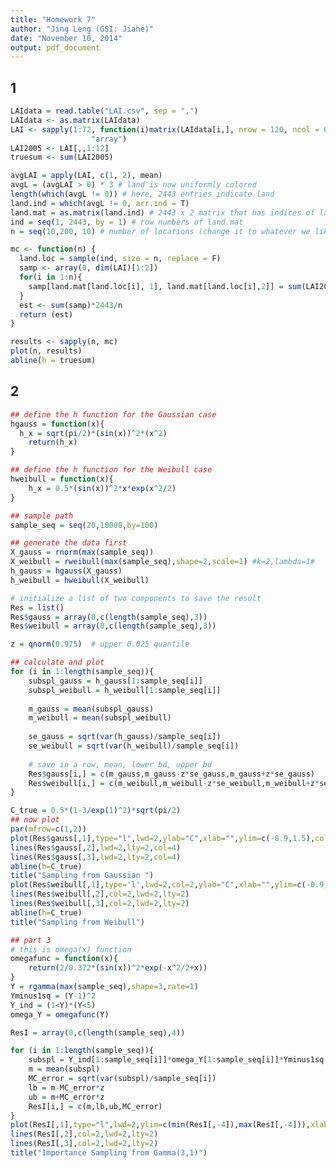 ```yaml
---
title: "Homework 7"
author: "Jing Leng (GSI: Jiahe)"
date: "November 10, 2014"
output: pdf_document
---
```

## 1 
```r
LAIdata = read.table("LAI.csv", sep = ",")
LAIdata <- as.matrix(LAIdata)
LAI <- sapply(1:72, function(i)matrix(LAIdata[i,], nrow = 120, ncol = 60, byrow = T),simplify =
                  "array")
LAI2005 <- LAI[,,1:12]
truesum <- sum(LAI2005)

avgLAI = apply(LAI, c(1, 2), mean)
avgL = (avgLAI > 0) * 3 # land is now uniformly colored
length(which(avgL != 0)) # here, 2443 entries indicate land
land.ind = which(avgL != 0, arr.ind = T)
land.mat = as.matrix(land.ind) # 2443 x 2 matrix that has indices of land
ind = seq(1, 2443, by = 1) # row numbers of land.mat
n = seq(10,200, 10) # number of locations (change it to whatever we like: 5, 10, ... <= 2443)

mc <- function(n) {
  land.loc = sample(ind, size = n, replace = F)
  samp <- array(0, dim(LAI)[1:2])
  for(i in 1:n){
    samp[land.mat[land.loc[i], 1], land.mat[land.loc[i],2]] = sum(LAI2005[land.mat[land.loc[i], 1], land.mat[land.loc[i],2],])
  }
  est <- sum(samp)*2443/n
  return (est) 
}

results <- sapply(n, mc)
plot(n, results)
abline(h = truesum)
```

## 2 
```r
## define the h function for the Gaussian case
hgauss = function(x){
  h_x = sqrt(pi/2)*(sin(x))^2*(x^2)
	return(h_x)
}

## define the h function for the Weibull case
hweibull = function(x){
	h_x = 0.5*(sin(x))^2*x*exp(x^2/2)
}

## sample path
sample_seq = seq(20,10000,by=100)

## generate the data first
X_gauss = rnorm(max(sample_seq))
X_weibull = rweibull(max(sample_seq),shape=2,scale=1) #k=2,lambda=1#
h_gauss = hgauss(X_gauss)
h_weibull = hweibull(X_weibull)

# initialize a list of two components to save the result
Res = list()
Res$gauss = array(0,c(length(sample_seq),3))
Res$weibull = array(0,c(length(sample_seq),3))

z = qnorm(0.975)  # upper 0.025 quantile

## calculate and plot
for (i in 1:length(sample_seq)){
	subspl_gauss = h_gauss[1:sample_seq[i]]
	subspl_weibull = h_weibull[1:sample_seq[i]]
	
	m_gauss = mean(subspl_gauss)
	m_weibull = mean(subspl_weibull)
	
	se_gauss = sqrt(var(h_gauss)/sample_seq[i])
	se_weibull = sqrt(var(h_weibull)/sample_seq[i])
	
	# save in a row, mean, lower bd, upper bd
	Res$gauss[i,] = c(m_gauss,m_gauss-z*se_gauss,m_gauss+z*se_gauss) 
	Res$weibull[i,] = c(m_weibull,m_weibull-z*se_weibull,m_weibull+z*se_weibull) 
}

C_true = 0.5*(1-3/exp(1)^2)*sqrt(pi/2)
## now plot
par(mfrow=c(1,2))
plot(Res$gauss[,1],type="l",lwd=2,ylab="C",xlab="",ylim=c(-0.9,1.5),col=4)
lines(Res$gauss[,2],lwd=2,lty=2,col=4)
lines(Res$gauss[,3],lwd=2,lty=2,col=4)
abline(h=C_true)
title("Sampling from Gaussian ")
plot(Res$weibull[,1],type='l',lwd=2,col=2,ylab="C",xlab="",ylim=c(-0.9,1.5))
lines(Res$weibull[,2],col=2,lwd=2,lty=2)
lines(Res$weibull[,3],col=2,lwd=2,lty=2)
abline(h=C_true)
title("Sampling from Weibull")

## part 3
# this is omega(x) function
omegafunc = function(x){
	return(2/0.372*(sin(x))^2*exp(-x^2/2+x))
}
Y = rgamma(max(sample_seq),shape=3,rate=1)
Yminus1sq = (Y-1)^2
Y_ind = (1<Y)*(Y<5)
omega_Y = omegafunc(Y)

ResI = array(0,c(length(sample_seq),4))

for (i in 1:length(sample_seq)){
	subspl = Y_ind[1:sample_seq[i]]*omega_Y[1:sample_seq[i]]*Yminus1sq[1:sample_seq[i]]
	m = mean(subspl)
	MC_error = sqrt(var(subspl)/sample_seq[i])
	lb = m-MC_error*z
	ub = m+MC_error*z
	ResI[i,] = c(m,lb,ub,MC_error)
}
plot(ResI[,1],type="l",lwd=2,ylim=c(min(ResI[,-4]),max(ResI[,-4])),xlab="",ylab="I")
lines(ResI[,2],col=2,lwd=2,lty=2)
lines(ResI[,3],col=2,lwd=2,lty=2)
title("Importance Sampling from Gamma(3,1)")
```
